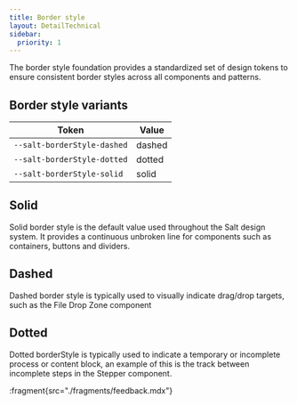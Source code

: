 ```yaml
---
title: Border style
layout: DetailTechnical
sidebar:
  priority: 1
---
```


The border style foundation provides a standardized set of design tokens to ensure consistent border styles across all components and patterns.

## Border style variants

| Token                       | Value  |
| --------------------------- | ------ |
| `--salt-borderStyle-dashed` | dashed |
| `--salt-borderStyle-dotted` | dotted |
| `--salt-borderStyle-solid`  | solid  |

## Solid

Solid border style is the default value used throughout the Salt design system. It provides a continuous unbroken line for components such as containers, buttons and dividers.

## Dashed

Dashed border style is typically used to visually indicate drag/drop targets, such as the File Drop Zone component

## Dotted

Dotted borderStyle is typically used to indicate a temporary or incomplete process or content block, an example of this is the track between incomplete steps in the Stepper component.

:fragment{src="./fragments/feedback.mdx"}
